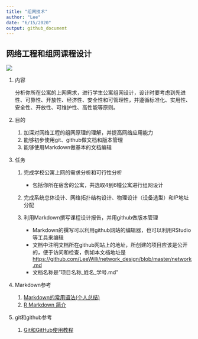 ```yaml
---
title: "组网技术"
author: "Lee"
date: "6/15/2020"
output: github_document
---
```



## 网络工程和组网课程设计

![](figures/network.png)<!-- -->

1. 内容

    分析你所在公寓的上网需求，进行学生公寓组网设计，设计时要考虑到先进性、可靠性、开放性、经济性、安全性和可管理性，并遵循标准化、实用性、安全性、开放性、可维护性、高性能等原则。

2. 目的

   1. 加深对网络工程的组网原理的理解，并提高网络应用能力
   2. 能够初步使用git、github做文档和版本管理
   3. 能够使用Markdown做基本的文档编辑
   
3. 任务

   1. 完成学校公寓上网的需求分析和可行性分析
      - 包括你所在宿舍的公寓，共选取4到6幢公寓进行组网设计
      
   2. 完成系统总体设计、网络拓扑结构设计、物理设计（设备选型）和IP地址分配
   
   3. 利用Markdown撰写课程设计报告，并用github做版本管理
      - Markdown的撰写可以利用github网站的编辑器，也可以利用RStudio等工具来编辑
      - 文档中注明文档所在github网站上的地址，所创建的项目应该是公开的，便于访问和检查，例如本文档地址是<https://github.com/LeeWilli/network_design/blob/master/network.md>
      - 文档名称是"项目名称_姓名_学号.md"

  
4. Markdown参考
   1. [Markdown的常用语法(个人总结)](https://www.jianshu.com/p/82e730892d42)
   2. [R Markdown 简介](https://zhuanlan.zhihu.com/p/24884324)
   
5. git和github参考
   1. [Git和GitHub使用教程](https://www.jianshu.com/p/296d22275cdd)


